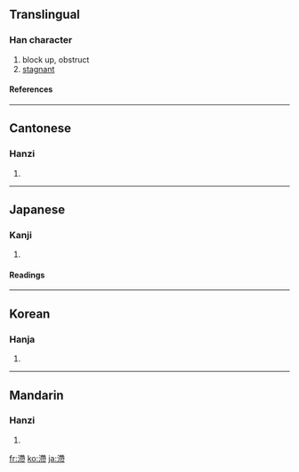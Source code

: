 {{see|滞}}

==Translingual==
===Han character===
{{Han char|rn=85|rad=水|as=11|sn=14|four=3412<sub>7</sub>|canj=水大心月 (EKPB)}}
# block up, obstruct
# [[stagnant]]
====References====
{{Han ref|kx=0643.290|dkj=18075|dj=1051.100|hdz=31715.020|uh=6EEF|ud=28399|bh=BAA2|bd=47778}}

----
==Cantonese==
===Hanzi===
{{yue-hanzi|jyut=|y=jai6}}
# {{defn|Cantonese}}

----
==Japanese==
===Kanji===
{{ja-kanji|grade=|rs=水11}}
# {{defn|Japanese}} 
====Readings====
{{ja-readings|on=[[たい]] (tai)|kun=[[とどこおる]] (todokooru)}}

----
==Korean==
===Hanja===
{{ko-hanja|hangeul=체|eumhun=|rv=che|mr=ch'e|y=chey}}
# {{defn|Korean}}

----
==Mandarin==
===Hanzi===
{{cmn-hanzi|sim=滞|pin=[[zhì]] ([[zhi4]])|wg=chih<sup>4</sup>}}
# {{defn|Mandarin}}

[[fr:滯]]
[[ko:滯]]
[[ja:滯]]